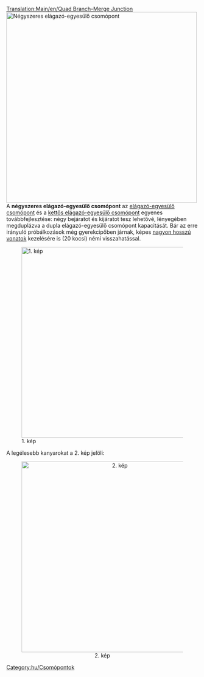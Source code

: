 [[Translation:Main/en/Quad Branch-Merge Junction]]
{{en/-}}{{hu/Csomópontmenü}}
[[File:en/QuadBranchMergeJunction.png|none|thumb|500px|Négyszeres elágazó-egyesülő csomópont]]
{{Template:Csomópontok tulajdonságai/Hu|Nagyon magas|4|1|1|2|1|1|0|1|0|0|0||Vonat lerobbanása csak a saját pályájára van hatással.|
* Rengeteg vonat egyidejű kezelésére képes.
}}
A '''négyszeres elágazó-egyesülő csomópont''' az [[Main/hu/Csomópont/Elágazó-egyesülő|elágazó-egyesülő csomópont]] és a [[Main/hu/Csomópont/Kettős elágazó-egyesülő|kettős elágazó-egyesülő csomópont]] egyenes továbbfejlesztése: négy bejáratot és kijáratot tesz lehetővé, lényegében megduplázva a dupla elágazó-egyesülő csomópont kapacitását. Bár az erre irányuló próbálkozások még gyerekcipőben járnak, képes [[Main/hu/Óriásvonatok|nagyon hosszú vonatok]] kezelésére is (20 kocsi) némi visszahatással.

[[File:en/NewQBMJ.png|thumb|center|500px|1. kép]]

A legélesebb kanyarokat a 2. kép jelöli:

<center>[[File:en/Sharpcorners.png|thumb|center|500px|2. kép]]</center>

[[Category:hu/Csomópontok]]
